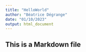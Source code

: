 ```yaml
---
title: "HelloWorld"
author: "Béatrice Dégrange"
date: "01/10/2023"
output: html_document
---
```


## This is a Markdown file
